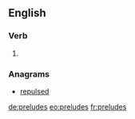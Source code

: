 ==English==

===Verb===
{{head|en}}

# {{en-third-person singular of|prelude}}

===Anagrams===
* [[repulsed#English|repulsed]]

[[de:preludes]]
[[eo:preludes]]
[[fr:preludes]]